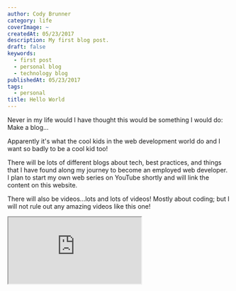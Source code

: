 ```yaml
---
author: Cody Brunner
category: life
coverImage: ~
createdAt: 05/23/2017
description: My first blog post.
draft: false
keywords:
  - first post
  - personal blog
  - technology blog
publishedAt: 05/23/2017
tags:
  - personal
title: Hello World
---
```


Never in my life would I have thought this would be something I would do:
Make a blog...

Apparently it's what the cool kids in the web development world do and I want so badly to be a cool kid too!

There will be lots of different blogs about tech, best practices, and things that I have found along my journey to become an employed web developer. I plan to start my own web series on YouTube shortly and will link the content on this website.

There will also be videos...lots and lots of videos! Mostly about coding; but I will not rule out any amazing videos like this one!

<div class="h-full relative pt-[56.25%]">
  <iframe
    allow="accelerometer; encrypted-media; gyroscope; picture-in-picture"
    allow-full-screen
    class="absolute h-full left-0 top-0 w-full"
    frame-border="0"
    src="https://www.youtube-nocookie.com/embed/L59eDcrAk8Q"
    title=""
  />
</div>

Thanks for stopping by and look for more content soon!

<div class="text-center">~ Cody 🚀</div>
